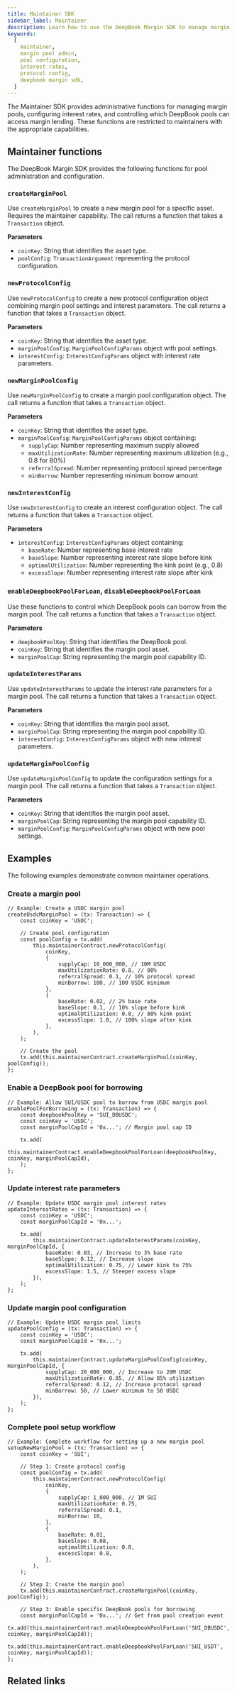 ```yaml
---
title: Maintainer SDK
sidebar_label: Maintainer
description: Learn how to use the DeepBook Margin SDK to manage margin pools and system configuration.
keywords:
  [
    maintainer,
    margin pool admin,
    pool configuration,
    interest rates,
    protocol config,
    deepbook margin sdk,
  ]
---
```


The Maintainer SDK provides administrative functions for managing margin pools, configuring interest rates, and controlling which DeepBook pools can access margin lending. These functions are restricted to maintainers with the appropriate capabilities.

## Maintainer functions

The DeepBook Margin SDK provides the following functions for pool administration and configuration.

### `createMarginPool`

Use `createMarginPool` to create a new margin pool for a specific asset. Requires the maintainer capability. The call returns a function that takes a `Transaction` object.

**Parameters**

- `coinKey`: String that identifies the asset type.
- `poolConfig`: `TransactionArgument` representing the protocol configuration.

<ImportContent source="/packages/deepbook-v3/src/transactions/marginMaintainer.ts" mode="code" fun="createMarginPool" org="MystenLabs" repo="ts-sdks" signatureOnly />

### `newProtocolConfig`

Use `newProtocolConfig` to create a new protocol configuration object combining margin pool settings and interest parameters. The call returns a function that takes a `Transaction` object.

**Parameters**

- `coinKey`: String that identifies the asset type.
- `marginPoolConfig`: `MarginPoolConfigParams` object with pool settings.
- `interestConfig`: `InterestConfigParams` object with interest rate parameters.

<ImportContent source="/packages/deepbook-v3/src/transactions/marginMaintainer.ts" mode="code" fun="newProtocolConfig" org="MystenLabs" repo="ts-sdks" signatureOnly />

### `newMarginPoolConfig`

Use `newMarginPoolConfig` to create a margin pool configuration object. The call returns a function that takes a `Transaction` object.

**Parameters**

- `coinKey`: String that identifies the asset type.
- `marginPoolConfig`: `MarginPoolConfigParams` object containing:
  - `supplyCap`: Number representing maximum supply allowed
  - `maxUtilizationRate`: Number representing maximum utilization (e.g., 0.8 for 80%)
  - `referralSpread`: Number representing protocol spread percentage
  - `minBorrow`: Number representing minimum borrow amount

<ImportContent source="/packages/deepbook-v3/src/transactions/marginMaintainer.ts" mode="code" fun="newMarginPoolConfig" org="MystenLabs" repo="ts-sdks" signatureOnly />

### `newInterestConfig`

Use `newInterestConfig` to create an interest configuration object. The call returns a function that takes a `Transaction` object.

**Parameters**

- `interestConfig`: `InterestConfigParams` object containing:
  - `baseRate`: Number representing base interest rate
  - `baseSlope`: Number representing interest rate slope before kink
  - `optimalUtilization`: Number representing the kink point (e.g., 0.8)
  - `excessSlope`: Number representing interest rate slope after kink

<ImportContent source="/packages/deepbook-v3/src/transactions/marginMaintainer.ts" mode="code" fun="newInterestConfig" org="MystenLabs" repo="ts-sdks" signatureOnly />

### `enableDeepbookPoolForLoan`, `disableDeepbookPoolForLoan`

Use these functions to control which DeepBook pools can borrow from the margin pool. The call returns a function that takes a `Transaction` object.

**Parameters**

- `deepbookPoolKey`: String that identifies the DeepBook pool.
- `coinKey`: String that identifies the margin pool asset.
- `marginPoolCap`: String representing the margin pool capability ID.

<ImportContent source="/packages/deepbook-v3/src/transactions/marginMaintainer.ts" mode="code" fun="enableDeepbookPoolForLoan,disableDeepbookPoolForLoan" org="MystenLabs" repo="ts-sdks" signatureOnly />

### `updateInterestParams`

Use `updateInterestParams` to update the interest rate parameters for a margin pool. The call returns a function that takes a `Transaction` object.

**Parameters**

- `coinKey`: String that identifies the margin pool asset.
- `marginPoolCap`: String representing the margin pool capability ID.
- `interestConfig`: `InterestConfigParams` object with new interest parameters.

<ImportContent source="/packages/deepbook-v3/src/transactions/marginMaintainer.ts" mode="code" fun="updateInterestParams" org="MystenLabs" repo="ts-sdks" signatureOnly />

### `updateMarginPoolConfig`

Use `updateMarginPoolConfig` to update the configuration settings for a margin pool. The call returns a function that takes a `Transaction` object.

**Parameters**

- `coinKey`: String that identifies the margin pool asset.
- `marginPoolCap`: String representing the margin pool capability ID.
- `marginPoolConfig`: `MarginPoolConfigParams` object with new pool settings.

<ImportContent source="packages/deepbook-v3/src/transactions/marginMaintainer.ts" mode="code" fun="updateMarginPoolConfig" org="MystenLabs" repo="ts-sdks" signatureOnly />

## Examples

The following examples demonstrate common maintainer operations.

### Create a margin pool

```tsx
// Example: Create a USDC margin pool
createUsdcMarginPool = (tx: Transaction) => {
	const coinKey = 'USDC';

	// Create pool configuration
	const poolConfig = tx.add(
		this.maintainerContract.newProtocolConfig(
			coinKey,
			{
				supplyCap: 10_000_000, // 10M USDC
				maxUtilizationRate: 0.8, // 80%
				referralSpread: 0.1, // 10% protocol spread
				minBorrow: 100, // 100 USDC minimum
			},
			{
				baseRate: 0.02, // 2% base rate
				baseSlope: 0.1, // 10% slope before kink
				optimalUtilization: 0.8, // 80% kink point
				excessSlope: 1.0, // 100% slope after kink
			},
		),
	);

	// Create the pool
	tx.add(this.maintainerContract.createMarginPool(coinKey, poolConfig));
};
```

### Enable a DeepBook pool for borrowing

```tsx
// Example: Allow SUI/USDC pool to borrow from USDC margin pool
enablePoolForBorrowing = (tx: Transaction) => {
	const deepbookPoolKey = 'SUI_DBUSDC';
	const coinKey = 'USDC';
	const marginPoolCapId = '0x...'; // Margin pool cap ID

	tx.add(
		this.maintainerContract.enableDeepbookPoolForLoan(deepbookPoolKey, coinKey, marginPoolCapId),
	);
};
```

### Update interest rate parameters

```tsx
// Example: Update USDC margin pool interest rates
updateInterestRates = (tx: Transaction) => {
	const coinKey = 'USDC';
	const marginPoolCapId = '0x...';

	tx.add(
		this.maintainerContract.updateInterestParams(coinKey, marginPoolCapId, {
			baseRate: 0.03, // Increase to 3% base rate
			baseSlope: 0.12, // Increase slope
			optimalUtilization: 0.75, // Lower kink to 75%
			excessSlope: 1.5, // Steeper excess slope
		}),
	);
};
```

### Update margin pool configuration

```tsx
// Example: Update USDC margin pool limits
updatePoolConfig = (tx: Transaction) => {
	const coinKey = 'USDC';
	const marginPoolCapId = '0x...';

	tx.add(
		this.maintainerContract.updateMarginPoolConfig(coinKey, marginPoolCapId, {
			supplyCap: 20_000_000, // Increase to 20M USDC
			maxUtilizationRate: 0.85, // Allow 85% utilization
			referralSpread: 0.12, // Increase protocol spread
			minBorrow: 50, // Lower minimum to 50 USDC
		}),
	);
};
```

### Complete pool setup workflow

```tsx
// Example: Complete workflow for setting up a new margin pool
setupNewMarginPool = (tx: Transaction) => {
	const coinKey = 'SUI';

	// Step 1: Create protocol config
	const poolConfig = tx.add(
		this.maintainerContract.newProtocolConfig(
			coinKey,
			{
				supplyCap: 1_000_000, // 1M SUI
				maxUtilizationRate: 0.75,
				referralSpread: 0.1,
				minBorrow: 10,
			},
			{
				baseRate: 0.01,
				baseSlope: 0.08,
				optimalUtilization: 0.8,
				excessSlope: 0.8,
			},
		),
	);

	// Step 2: Create the margin pool
	tx.add(this.maintainerContract.createMarginPool(coinKey, poolConfig));

	// Step 3: Enable specific DeepBook pools for borrowing
	const marginPoolCapId = '0x...'; // Get from pool creation event
	tx.add(this.maintainerContract.enableDeepbookPoolForLoan('SUI_DBUSDC', coinKey, marginPoolCapId));
	tx.add(this.maintainerContract.enableDeepbookPoolForLoan('SUI_USDT', coinKey, marginPoolCapId));
};
```

## Related links

<RelatedLink
	href="https://github.com/MystenLabs/deepbookv3/tree/main/packages/deepbook_margin"
	label="DeepBook Margin package"
	desc="The DeepBook Margin package on GitHub."
/>
<RelatedLink
	href="https://www.npmjs.com/package/@mysten/deepbook-v3"
	label="DeepBookV3 SDK node package"
	desc="The DeepBookV3 SDK node package on NPM."
/>

